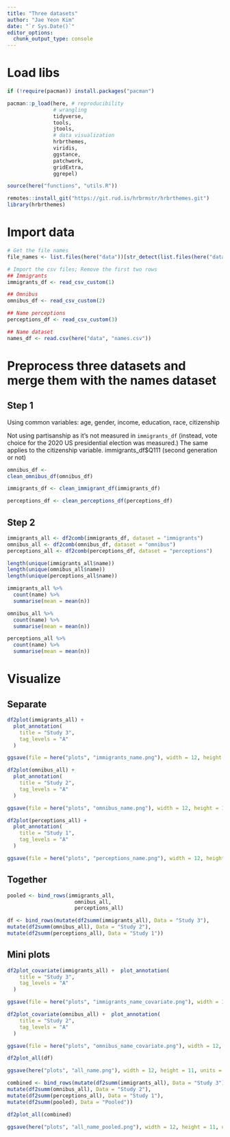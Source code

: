 ```yaml
---
title: "Three datasets" 
author: "Jae Yeon Kim"
date: "`r Sys.Date()`"
editor_options: 
  chunk_output_type: console
---
```


# Load libs 

```r
if (!require(pacman)) install.packages("pacman")

pacman::p_load(here, # reproducibility
               # wrangling 
               tidyverse, 
               tools, 
               jtools, 
               # data visualization 
               hrbrthemes,
               viridis, 
               ggstance, 
               patchwork,
               gridExtra,
               ggrepel)

source(here("functions", "utils.R"))

remotes::install_git("https://git.rud.is/hrbrmstr/hrbrthemes.git")
library(hrbrthemes)
```

# Import data 

```r
# Get the file names 
file_names <- list.files(here("data"))[str_detect(list.files(here("data")), "2021_")]
```

```r
# Import the csv files; Remove the first two rows                                         
## Immigrants
immigrants_df <- read_csv_custom(1)

## Omnibus 
omnibus_df <- read_csv_custom(2)

## Name perceptions 
perceptions_df <- read_csv_custom(3)

## Name dataset
names_df <- read.csv(here("data", "names.csv"))
```

# Preprocess three datasets and merge them with the names dataset 

## Step 1 

Using common variables: age, gender, income, education, race, citizenship

Not using partisanship as it's not measured in `immigrants_df` (instead, vote choice for the 2020 US presidential election was measured.) The same applies to the citizenship variable. immigrants_df$Q111 (second generation or not)

```r
omnibus_df <- 
clean_omnibus_df(omnibus_df)

immigrants_df <- clean_immigrant_df(immigrants_df)

perceptions_df <- clean_perceptions_df(perceptions_df)
```

## Step 2 

```r
immigrants_all <- df2comb(immigrants_df, dataset = "immigrants")
omnibus_all <- df2comb(omnibus_df, dataset = "omnibus")
perceptions_all <- df2comb(perceptions_df, dataset = "perceptions")

length(unique(immigrants_all$name))
length(unique(omnibus_all$name))
length(unique(perceptions_all$name))

immigrants_all %>%
  count(name) %>%
  summarise(mean = mean(n))

omnibus_all %>%
  count(name) %>%
  summarise(mean = mean(n))

perceptions_all %>%
  count(name) %>%
  summarise(mean = mean(n))

```

# Visualize 

## Separate 

```r
df2plot(immigrants_all) +
  plot_annotation(
    title = "Study 3",
    tag_levels = "A"
  )

ggsave(file = here("plots", "immigrants_name.png"), width = 12, height = 11, units = "in")

df2plot(omnibus_all) +
  plot_annotation(
    title = "Study 2",
    tag_levels = "A"
  )

ggsave(file = here("plots", "omnibus_name.png"), width = 12, height = 11, units = "in")

df2plot(perceptions_all) +
  plot_annotation(
    title = "Study 1",
    tag_levels = "A"
  )

ggsave(file = here("plots", "perceptions_name.png"), width = 12, height = 11, units = "in")
```

## Together

```r
pooled <- bind_rows(immigrants_all, 
                      omnibus_all, 
                      perceptions_all)

df <- bind_rows(mutate(df2summ(immigrants_all), Data = "Study 3"),
mutate(df2summ(omnibus_all), Data = "Study 2"),
mutate(df2summ(perceptions_all), Data = "Study 1"))
```

## Mini plots 

```r
df2plot_covariate(immigrants_all) +  plot_annotation(
    title = "Study 3",
    tag_levels = "A"
  )

ggsave(file = here("plots", "immigrants_name_covariate.png"), width = 12, height = 11, units = "in")

df2plot_covariate(omnibus_all) +  plot_annotation(
    title = "Study 2",
    tag_levels = "A"
  )

ggsave(file = here("plots", "omnibus_name_covariate.png"), width = 12, height = 11, units = "in")
```

```r
df2plot_all(df)

ggsave(here("plots", "all_name.png"), width = 12, height = 11, units = "in")

combined <- bind_rows(mutate(df2summ(immigrants_all), Data = "Study 3"),
mutate(df2summ(omnibus_all), Data = "Study 2"),
mutate(df2summ(perceptions_all), Data = "Study 1"),
mutate(df2summ(pooled), Data = "Pooled"))

df2plot_all(combined)

ggsave(here("plots", "all_name_pooled.png"), width = 12, height = 11, units = "in")
```